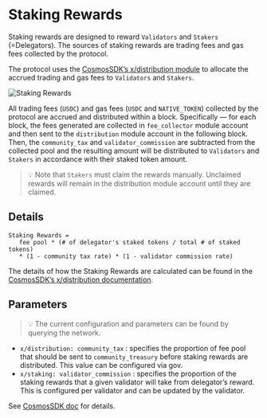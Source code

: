 # Staking Rewards

Staking rewards are designed to reward `Validators` and `Stakers` (=Delegators). The sources of staking rewards are trading fees and gas fees collected by the protocol.

The protocol uses the [CosmosSDK’s x/distribution module](https://docs.cosmos.network/main/build/modules/distribution) to allocate the accrued trading and gas fees to `Validators` and `Stakers`.

![Staking Rewards](/staking_rewards.png)

All trading fees (`USDC`) and gas fees (`USDC` and `NATIVE_TOKEN`) collected by the protocol are accrued and distributed within a block. Specifically — for each block, the fees generated are collected in `fee_collector` module account and then sent to the `distribution` module account in the following block. Then, the `community_tax` and `validator_commission` are subtracted from the collected pool and the resulting amount will be distributed to `Validators` and `Stakers` in accordance with their staked token amount.

>💡 Note that `Stakers` must claim the rewards manually. Unclaimed rewards will remain in the distribution module account until they are claimed.

## Details

```
Staking Rewards = 
   fee pool * (# of delegator's staked tokens / total # of staked tokens) 
   * (1 - community tax rate) * (1 - validator commission rate)
```

The details of how the Staking Rewards are calculated can be found in the [CosmosSDK’s x/distribution documentation](https://docs.cosmos.network/main/build/modules/distribution#the-distribution-scheme).

## Parameters

>💡 The current configuration and parameters can be found by querying the network.

- `x/distribution: community_tax` : specifies the proportion of fee pool that should be sent to `community_treasury` before staking rewards are distributed. This value can be configured via gov.
- `x/staking: validator_commission` : specifies the proportion of the staking rewards that a given validator will take from delegator’s reward. This is configured per validator and can be updated by the validator.

See [CosmosSDK doc](https://docs.cosmos.network/main/build/modules/distribution#params) for details.
